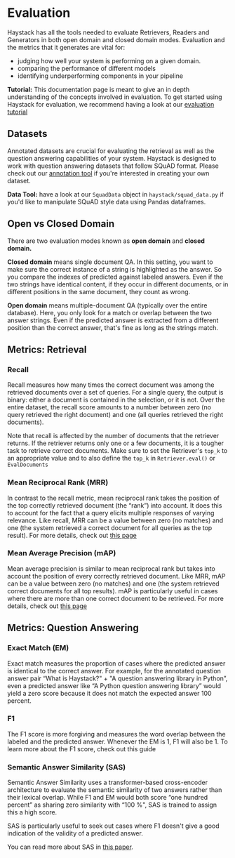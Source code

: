 # Evaluation

Haystack has all the tools needed to evaluate Retrievers, Readers and Generators in both
open domain and closed domain modes.
Evaluation and the metrics that it generates are vital for:
- judging how well your system is performing on a given domain.
- comparing the performance of different models
- identifying underperforming components in your pipeline

<div className="max-w-xl bg-yellow-light-theme border-l-8 border-yellow-dark-theme px-6 pt-6 pb-4 my-4 rounded-md dark:bg-yellow-900">

**Tutorial:** This documentation page is meant to give an in depth understanding of the concepts involved in evaluation.
To get started using Haystack for evaluation, we recommend having a look at our [evaluation tutorial](/tutorials/evaluation)

</div>

## Datasets

Annotated datasets are crucial for evaluating the retrieval as well as the question answering capabilities of your system.
Haystack is designed to work with question answering datasets that follow SQuAD format.
Please check out our [annotation tool](/guides/annotation) if you're interested in creating your own dataset.

<div className="max-w-xl bg-yellow-light-theme border-l-8 border-yellow-dark-theme px-6 pt-6 pb-4 my-4 rounded-md dark:bg-yellow-900">

**Data Tool:** have a look at our `SquadData` object in `haystack/squad_data.py` if you'd like to manipulate SQuAD style data using Pandas dataframes.

</div>

## Open vs Closed Domain

There are two evaluation modes known as **open domain** and **closed domain.**

**Closed domain** means single document QA.
In this setting, you want to make sure the correct instance of a string is highlighted as the answer.
So you compare the indexes of predicted against labeled answers.
Even if the two strings have identical content, if they occur in different documents,
or in different positions in the same document, they count as wrong.

**Open domain** means multiple-document QA (typically over the entire database).
Here, you only look for a match or overlap between the two answer strings.
Even if the predicted answer is extracted from a different position than the correct answer,
that's fine as long as the strings match.

## Metrics: Retrieval

### Recall

Recall measures how many times the correct document was among the retrieved documents over a set of queries.
For a single query, the output is binary: either a document is contained in the selection, or it is not.
Over the entire dataset, the recall score amounts to a number between zero (no query retrieved the right document) and one (all queries retrieved the right documents).

Note that recall is affected by the number of documents that the retriever returns.
If the retriever returns only one or a few documents, it is a tougher task to retrieve correct documents.
Make sure to set the Retriever's `top_k` to an appropriate value and to also define the `top_k` in `Retriever.eval()` or `EvalDocuments`

### Mean Reciprocal Rank (MRR)

In contrast to the recall metric, mean reciprocal rank takes the position of the top correctly retrieved document (the “rank”) into account.
It does this to account for the fact that a query elicits multiple responses of varying relevance.
Like recall, MRR can be a value between zero (no matches) and one (the system retrieved a correct document for all queries as the top result).
For more details, check out [this page](https://en.wikipedia.org/wiki/Mean_reciprocal_rank)

### Mean Average Precision (mAP)

Mean average precision is similar to mean reciprocal rank but takes into account the position of every correctly retrieved document.
Like MRR, mAP can be a value between zero (no matches) and one (the system retrieved correct documents for all top results).
mAP is particularly useful in cases where there are more than one correct document to be retrieved.
For more details, check out [this page](https://en.wikipedia.org/wiki/Evaluation_measures_(information_retrieval)#Mean_average_precision)


## Metrics: Question Answering

### Exact Match (EM)

Exact match measures the proportion of cases where the predicted answer is identical to the correct answer.
For example, for the annotated question answer pair “What is Haystack?" + "A question answering library in Python”,
even a predicted answer like “A Python question answering library” would yield a zero score because it does not match the expected answer 100 percent.

### F1

The F1 score is more forgiving and measures the word overlap between the labeled and the predicted answer.
Whenever the EM is 1, F1 will also be 1.
To learn more about the F1 score, check out this guide

### Semantic Answer Similarity (SAS)

Semantic Answer Similarity uses a transformer-based cross-encoder architecture to evaluate the semantic similarity of two answers rather than their lexical overlap.
While F1 and EM would both score “one hundred percent” as sharing zero similarity with “100 %", SAS is trained to assign this a high score.

SAS is particularly useful to seek out cases where F1 doesn't give a good indication of the validity of a predicted answer.

You can read more about SAS in [this paper](https://arxiv.org/abs/2108.06130).